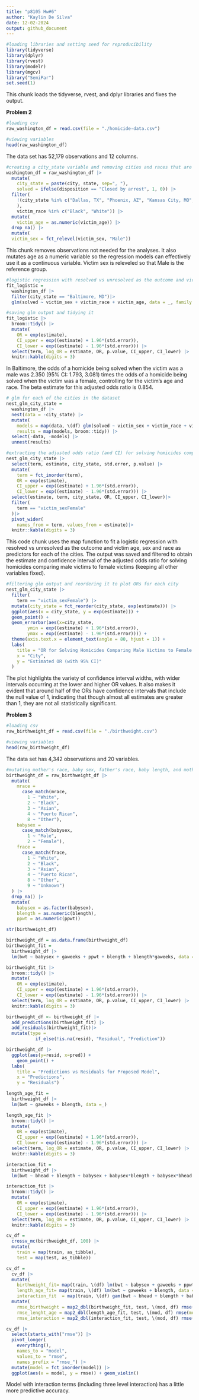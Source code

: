 ```yaml
---
title: "p8105 Hw#6"
author: "Kaylin De Silva"
date: 12-02-2024
output: github_document
---
```

```r
#loading libraries and setting seed for reproducibility  
library(tidyverse)
library(dplyr)
library(rvest)
library(modelr)
library(mgcv)
library("SemiPar")
set.seed(1)
```
This chunk loads the tidyverse, rvest, and dplyr libraries and fixes the output. 

**Problem 2**
```r
#loading csv
raw_washington_df = read.csv(file = "./homicide-data.csv")

#viewing variables
head(raw_washington_df)
```
The data set has 52,179 observations and 12 columns. 

```r
#creating a city_state variable and removing cities and races that are not needed for analysis
washington_df = raw_washington_df |>
  mutate(
    city_state = paste(city, state, sep=", "),
    solved = ifelse(disposition == "Closed by arrest", 1, 0)) |>
  filter(
    !(city_state %in% c("Dallas, TX", "Phoenix, AZ", "Kansas City, MO", "Tulsa, AL")
    ),
    victim_race %in% c("Black", "White")) |>
  mutate(
    victim_age = as.numeric(victim_age)) |>
  drop_na() |>
  mutate(
  victim_sex = fct_relevel(victim_sex, "Male"))
```
This chunk removes observations not needed for the analyses. It also mutates age as a numeric variable so the regression models can effectively use it as a continuous variable. Victim sex is releveled so that Male is the reference group. 

```r
#logistic regression with resolved vs unresolved as the outcome and victim age, sex and race as predictors
fit_logistic = 
  washington_df |>
  filter(city_state == "Baltimore, MD")|> 
  glm(solved ~ victim_sex + victim_race + victim_age, data = _, family = binomial()) 

#saving glm output and tidying it
fit_logistic |> 
  broom::tidy() |> 
  mutate(
    OR = exp(estimate),
    CI_upper = exp((estimate) + 1.96*(std.error)),
    CI_lower = exp((estimate) - 1.96*(std.error))) |>
  select(term, log_OR = estimate, OR, p.value, CI_upper, CI_lower) |> 
  knitr::kable(digits = 3)
```
In Baltimore, the odds of a homicide being solved when the victim was a male was 2.350 (95% CI: 1.793, 3.081) times the odds of a homicide being solved when the victim was a female, controlling for the victim's age and race. The beta estimate for this adjusted odds ratio is 0.854. 

```r
# glm for each of the cities in the dataset
nest_glm_city_state =
  washington_df |> 
  nest(data = -city_state) |> 
  mutate(
    models = map(data, \(df) glm(solved ~ victim_sex + victim_race + victim_age, data = df)),
    results = map(models, broom::tidy)) |> 
  select(-data, -models) |> 
  unnest(results)

#extracting the adjusted odds ratio (and CI) for solving homicides comparing male victims to female victims
nest_glm_city_state |> 
  select(term, estimate, city_state, std.error, p.value) |>
  mutate(
    term = fct_inorder(term),
    OR = exp(estimate),
    CI_upper = exp((estimate) + 1.96*(std.error)),
    CI_lower = exp((estimate) - 1.96*(std.error))) |> 
  select(estimate, term, city_state, OR, CI_upper, CI_lower)|>
  filter(
    term == "victim_sexFemale"
  )|>
  pivot_wider(
    names_from = term, values_from = estimate)|>
  knitr::kable(digits = 3)
```
This code chunk uses the map function to fit a logistic regression with resolved vs unresolved as the outcome and victim age, sex and race as predictors for each of the cities. The output was saved and filtered to obtain the estimate and confidence interval of the adjusted odds ratio for solving homicides comparing male victims to female victims (keeping all other variables fixed).

```r
#filtering glm output and reordering it to plot ORs for each city
nest_glm_city_state |> 
  filter(
    term == "victim_sexFemale") |>
  mutate(city_state = fct_reorder(city_state, exp(estimate))) |>
  ggplot(aes(x = city_state, y = exp(estimate))) + 
  geom_point() + 
  geom_errorbar(aes(x=city_state, 
        ymin = exp((estimate) + 1.96*(std.error)), 
        ymax = exp((estimate) - 1.96*(std.error)))) +
  theme(axis.text.x = element_text(angle = 80, hjust = 1)) +
  labs(
    title = "OR for Solving Homicides Comparing Male Victims to Female Victims by City",
    x = "City",
    y = "Estimated OR (with 95% CI)"
  )
```
The plot highlights the variety of confidence interval widths, with wider intervals occurring at the lower and higher OR values. It also makes it evident that around half of the ORs have confidence intervals that include the null value of 1, indicating that though almost all estimates are greater than 1, they are not all statistically significant. 

**Problem 3**
```r
#loading csv
raw_birthweight_df = read.csv(file = "./birthweight.csv")

#viewing variables
head(raw_birthweight_df)
```
The data set has 4,342 observations and 20 variables. 

```r
#mutating mother's race, baby sex, father's race, baby length, and mother's pre-pregnany weight for analysis
birthweight_df = raw_birthweight_df |>
  mutate(
    mrace = 
      case_match(mrace,
        1 ~ "White", 
        2 ~ "Black", 
        3 ~ "Asian",
        4 ~ "Puerto Rican",
        8 ~ "Other"),
    babysex = 
      case_match(babysex,
        1 ~ "Male",
        2 ~ "Female"),
    frace = 
      case_match(frace,
        1 ~ "White", 
        2 ~ "Black", 
        3 ~ "Asian",
        4 ~ "Puerto Rican",
        8 ~ "Other",
        9 ~ "Unknown")
  ) |>
  drop_na() |>
  mutate(
    babysex = as.factor(babysex),
    blength = as.numeric(blength),
    ppwt = as.numeric(ppwt))

str(birthweight_df)
```

```r
birthweight_df = as.data.frame(birthweight_df)
birthweight_fit = 
  birthweight_df |>
  lm(bwt ~ babysex + gaweeks + ppwt + blength + blength*gaweeks, data =_)

birthweight_fit |> 
  broom::tidy() |> 
  mutate(
    OR = exp(estimate),
    CI_upper = exp((estimate) + 1.96*(std.error)),
    CI_lower = exp((estimate) - 1.96*(std.error))) |>
  select(term, log_OR = estimate, OR, p.value, CI_upper, CI_lower) |> 
  knitr::kable(digits = 3)
```

```r
birthweight_df <- birthweight_df |> 
  add_predictions(birthweight_fit) |>  
  add_residuals(birthweight_fit)|>
  mutate(type = 
           if_else(!is.na(resid), "Residual", "Prediction"))

birthweight_df |>
  ggplot(aes(y=resid, x=pred)) +
    geom_point() +
  labs(
    title = "Predictions vs Residuals for Proposed Model",
    x = "Predictions",
    y = "Residuals")
```

```r
length_age_fit = 
  birthweight_df |>
  lm(bwt ~ gaweeks + blength, data =_)

length_age_fit |> 
  broom::tidy() |> 
  mutate(
    OR = exp(estimate),
    CI_upper = exp((estimate) + 1.96*(std.error)),
    CI_lower = exp((estimate) - 1.96*(std.error))) |>
  select(term, log_OR = estimate, OR, p.value, CI_upper, CI_lower) |> 
  knitr::kable(digits = 3)
```

```r
interaction_fit = 
  birthweight_df |>
  lm(bwt ~ bhead + blength + babysex + babysex*blength + babysex*bhead + blength*bhead + blength*bhead*babysex, data =_)

interaction_fit |> 
  broom::tidy() |> 
  mutate(
    OR = exp(estimate),
    CI_upper = exp((estimate) + 1.96*(std.error)),
    CI_lower = exp((estimate) - 1.96*(std.error))) |>
  select(term, log_OR = estimate, OR, p.value, CI_upper, CI_lower) |> 
  knitr::kable(digits = 3)
```

```r
cv_df =
  crossv_mc(birthweight_df, 100) |> 
  mutate(
    train = map(train, as_tibble),
    test = map(test, as_tibble))
```

```r
cv_df = 
  cv_df |> 
  mutate(
    birthweight_fit= map(train, \(df) lm(bwt ~ babysex + gaweeks + ppwt + blength + blength*gaweeks, data = df)),
    length_age_fit= map(train, \(df) lm(bwt ~ gaweeks + blength, data = df)),
    interaction_fit  = map(train, \(df) gam(bwt ~ bhead + blength + babysex + babysex*blength + babysex*bhead + blength*bhead + blength*bhead*babysex, data = as_tibble(df)))) |> 
  mutate(
    rmse_birthweight = map2_dbl(birthweight_fit, test, \(mod, df) rmse(model = mod, data = df)),
    rmse_lenght_age = map2_dbl(length_age_fit, test, \(mod, df) rmse(model = mod, data = df)),
    rmse_interaction = map2_dbl(interaction_fit, test, \(mod, df) rmse(model = mod, data = df)))
```

```r
cv_df |> 
  select(starts_with("rmse")) |> 
  pivot_longer(
    everything(),
    names_to = "model", 
    values_to = "rmse",
    names_prefix = "rmse_") |> 
  mutate(model = fct_inorder(model)) |> 
  ggplot(aes(x = model, y = rmse)) + geom_violin()
```
Model with interaction terms (including three level interaction) has a little more predictive accuracy. 
